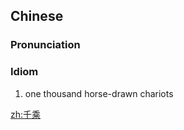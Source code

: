 ==Chinese==
{{zh-forms}}

===Pronunciation===
{{zh-pron
|m=qiānshèng
|cat=id
}}

===Idiom===
{{zh-idiom}}

# {{lb|zh|archaic}} one thousand horse-drawn chariots

[[zh:千乘]]